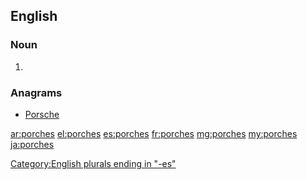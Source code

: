 ==English==

===Noun===
{{head|en}}

# {{plural of|porch}}

===Anagrams===
* [[Porsche#English|Porsche]]

[[Category:English plurals ending in "-es"]]

[[ar:porches]]
[[el:porches]]
[[es:porches]]
[[fr:porches]]
[[mg:porches]]
[[my:porches]]
[[ja:porches]]